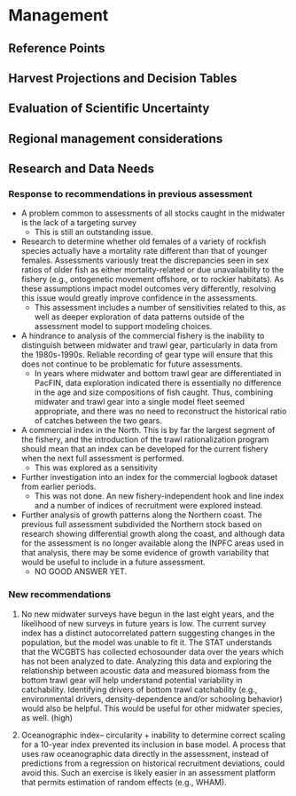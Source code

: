 # Management

## Reference Points

<!-- 1. Unfished spawning stock biomass, summary age biomass, and recruitment, along with unfished spawning stock output.  -->

<!-- 2. Reference points based on B40% for rockfish and round fish and on B25% for flatfish (spawning biomass and/or output, SPR, exploitation rate, equilibrium yield).  -->

<!-- 3.   Reference points based on default SPR proxy (spawning biomass and/or output, SPR, exploitation rate, equilibrium yield).  -->

<!-- 4. Reference points based on MSY (if estimated) (spawning biomass and/or output, SPR, exploitation rate, equilibrium yield).  -->

<!-- 5. Equilibrium yield curve showing various BMSY proxies.   -->

## Harvest Projections and Decision Tables

## Evaluation of Scientific Uncertainty

## Regional management considerations

## Research and Data Needs

### Response to recommendations in previous assessment

-   A problem common to assessments of all stocks caught in the midwater is the lack of a targeting survey
    -   This is still an outstanding issue.
-   Research to determine whether old females of a variety of rockfish species actually have a mortality rate different than that of younger females. Assessments variously treat the discrepancies seen in sex ratios of older fish as either mortality-related or due unavailability to the fishery (e.g., ontogenetic movement offshore, or to rockier habitats). As these assumptions impact model outcomes very differently, resolving this issue would greatly improve confidence in the assessments.
    -   This assessment includes a number of sensitivities related to this, as well as deeper exploration of data patterns outside of the assessment model to support modeling choices.
-   A hindrance to analysis of the commercial fishery is the inability to distinguish between midwater and trawl gear, particularly in data from the 1980s-1990s. Reliable recording of gear type will ensure that this does not continue to be problematic for future assessments.
    -   In years where midwater and bottom trawl gear are differentiated in PacFIN, data exploration indicated there is essentially no difference in the age and size compositions of fish caught. Thus, combining midwater and trawl gear into a single model fleet seemed appropriate, and there was no need to reconstruct the historical ratio of catches between the two gears.
-   A commercial index in the North. This is by far the largest segment of the fishery, and the introduction of the trawl rationalization program should mean that an index can be developed for the current fishery when the next full assessment is performed.
    -   This was explored as a sensitivity
-   Further investigation into an index for the commercial logbook dataset from earlier periods. 
    -   This was not done. An new fishery-independent hook and line index and a number of indices of recruitment were explored instead.
-   Further analysis of growth patterns along the Northern coast. The previous full assessment subdivided the Northern stock based on research showing differential growth along the coast, and although data for the assessment is no longer available along the INPFC areas used in that analysis, there may be some evidence of growth variability that would be useful to include in a future assessment. 
    -   NO GOOD ANSWER YET.

<!-- 1. Describe progress on Research and Data Needs items identified in the most recent previous stock assessment document and associated STAR panel report.  -->

<!-- 2. Describe new research and data needs and specify their priority (high, medium, low).  -->

### New recommendations

1.  No new midwater surveys have begun in the last eight years, and the likelihood of new surveys in future years is low. The current survey index has a distinct autocorrelated pattern suggesting changes in the population, but the model was unable to fit it. The STAT understands that the WCGBTS has collected echosounder data over the years which has not been analyzed to date. Analyzing this data and exploring the relationship between acoustic data and measured biomass from the bottom trawl gear will help understand potential variability in catchability. Identifying drivers of bottom trawl catchability (e.g., environmental drivers, density-dependence and/or schooling behavior) would also be helpful. This would be useful for other midwater species, as well. (high)

2.  Oceanographic index-- circularity + inability to determine correct scaling for a 10-year index prevented its inclusion in base model. A process that uses raw oceanographic data directly in the assessment, instead of predictions from a regression on historical recruitment deviations, could avoid this. Such an exercise is likely easier in an assessment platform that permits estimation of random effects (e.g., WHAM).
